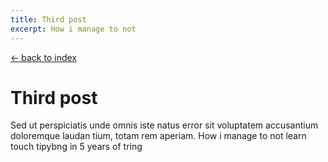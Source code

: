 ```yaml
---
title: Third post
excerpt: How i manage to not
---
```


[← back to index](/blog)

# Third post

Sed ut perspiciatis unde omnis iste natus error sit voluptatem accusantium doloremque laudan tium, totam rem aperiam. How i manage to not learn touch tipybng in 5 years of tring

